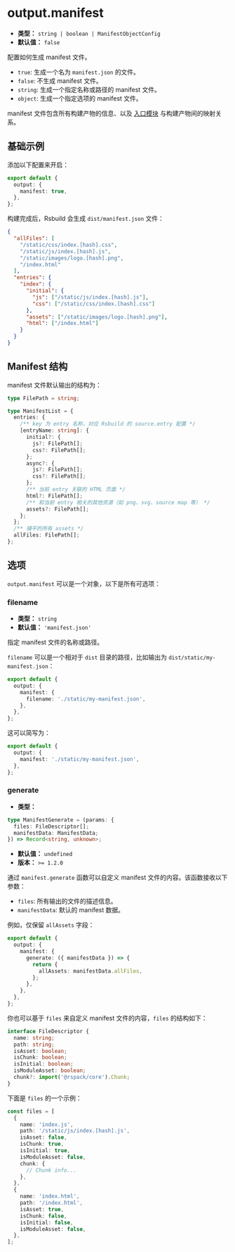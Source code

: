 # output.manifest

- **类型：** `string | boolean | ManifestObjectConfig`
- **默认值：** `false`

配置如何生成 manifest 文件。

- `true`: 生成一个名为 `manifest.json` 的文件。
- `false`: 不生成 manifest 文件。
- `string`: 生成一个指定名称或路径的 manifest 文件。
- `object`: 生成一个指定选项的 manifest 文件。

manifest 文件包含所有构建产物的信息、以及 [入口模块](/config/source/entry) 与构建产物间的映射关系。

## 基础示例

添加以下配置来开启：

```ts title="rsbuild.config.ts"
export default {
  output: {
    manifest: true,
  },
};
```

构建完成后，Rsbuild 会生成 `dist/manifest.json` 文件：

```json title="dist/manifest.json"
{
  "allFiles": [
    "/static/css/index.[hash].css",
    "/static/js/index.[hash].js",
    "/static/images/logo.[hash].png",
    "/index.html"
  ],
  "entries": {
    "index": {
      "initial": {
        "js": ["/static/js/index.[hash].js"],
        "css": ["/static/css/index.[hash].css"]
      },
      "assets": ["/static/images/logo.[hash].png"],
      "html": ["/index.html"]
    }
  }
}
```

## Manifest 结构

manifest 文件默认输出的结构为：

```ts
type FilePath = string;

type ManifestList = {
  entries: {
    /** key 为 entry 名称，对应 Rsbuild 的 source.entry 配置 */
    [entryName: string]: {
      initial?: {
        js?: FilePath[];
        css?: FilePath[];
      };
      async?: {
        js?: FilePath[];
        css?: FilePath[];
      };
      /** 当前 entry 关联的 HTML 页面 */
      html?: FilePath[];
      /** 和当前 entry 相关的其他资源（如 png、svg、source map 等） */
      assets?: FilePath[];
    };
  };
  /** 铺平的所有 assets */
  allFiles: FilePath[];
};
```

## 选项

`output.manifest` 可以是一个对象，以下是所有可选项：

### filename

- **类型：** `string`
- **默认值：** `'manifest.json'`

指定 manifest 文件的名称或路径。

`filename` 可以是一个相对于 `dist` 目录的路径，比如输出为 `dist/static/my-manifest.json`：

```ts title="rsbuild.config.ts"
export default {
  output: {
    manifest: {
      filename: './static/my-manifest.json',
    },
  },
};
```

这可以简写为：

```ts title="rsbuild.config.ts"
export default {
  output: {
    manifest: './static/my-manifest.json',
  },
};
```

### generate

- **类型：**

```ts
type ManifestGenerate = (params: {
  files: FileDescriptor[];
  manifestData: ManifestData;
}) => Record<string, unknown>;
```

- **默认值：** `undefined`
- **版本：** `>= 1.2.0`

通过 `manifest.generate` 函数可以自定义 manifest 文件的内容。该函数接收以下参数：

- `files`: 所有输出的文件的描述信息。
- `manifestData`: 默认的 manifest 数据。

例如，仅保留 `allAssets` 字段：

```ts title="rsbuild.config.ts"
export default {
  output: {
    manifest: {
      generate: ({ manifestData }) => {
        return {
          allAssets: manifestData.allFiles,
        };
      },
    },
  },
};
```

你也可以基于 `files` 来自定义 manifest 文件的内容，`files` 的结构如下：

```ts
interface FileDescriptor {
  name: string;
  path: string;
  isAsset: boolean;
  isChunk: boolean;
  isInitial: boolean;
  isModuleAsset: boolean;
  chunk?: import('@rspack/core').Chunk;
}
```

下面是 `files` 的一个示例：

```ts
const files = [
  {
    name: 'index.js',
    path: '/static/js/index.[hash].js',
    isAsset: false,
    isChunk: true,
    isInitial: true,
    isModuleAsset: false,
    chunk: {
      // Chunk info...
    },
  },
  {
    name: 'index.html',
    path: '/index.html',
    isAsset: true,
    isChunk: false,
    isInitial: false,
    isModuleAsset: false,
  },
];
```
